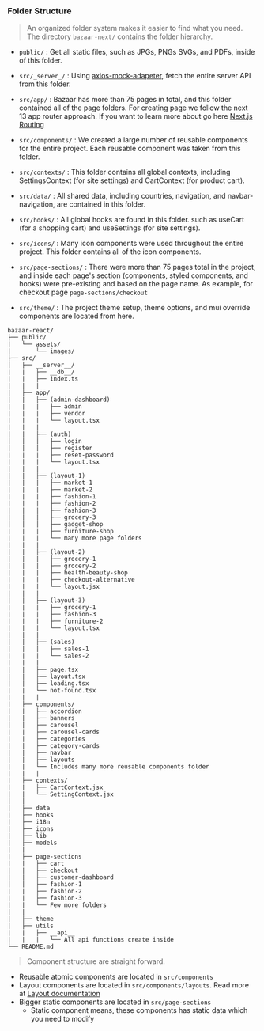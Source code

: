 ### Folder Structure

> An organized folder system makes it easier to find what you need. The directory `bazaar-next/` contains the folder hierarchy.

- `public/` : Get all static files, such as JPGs, PNGs SVGs, and PDFs, inside of this folder.

- `src/_server_/` : Using [axios-mock-adapeter](https://www.npmjs.com/package/axios-mock-adapter), fetch the entire server API from this folder.

- `src/app/` : Bazaar has more than 75 pages in total, and this folder contained all of the page folders. For creating page we follow the next 13 app router approach. If you want to learn more about go here [Next.js Routing](https://nextjs.org/docs/app/building-your-application/routing)

- `src/components/` : We created a large number of reusable components for the entire project. Each reusable component was taken from this folder.

- `src/contexts/` : This folder contains all global contexts, including SettingsContext (for site settings) and CartContext (for product cart).

- `src/data/` : All shared data, including countries, navigation, and navbar-navigation, are contained in this folder.

- `src/hooks/` : All global hooks are found in this folder. such as useCart (for a shopping cart) and useSettings (for site settings).

- `src/icons/` : Many icon components were used throughout the entire project. This folder contains all of the icon components.

- `src/page-sections/` : There were more than 75 pages total in the project, and inside each page's section (components, styled components, and hooks) were pre-existing and based on the page name. As example, for checkout page `page-sections/checkout`

- `src/theme/` : The project theme setup, theme options, and mui override components are located from here.

```
bazaar-react/
├── public/
|   └── assets/
|       └── images/
├── src/
|   ├── __server__/
|   |   ├── __db__/
|   |   ├── index.ts
|   |   |
|   ├── app/
|   |   ├── (admin-dashboard)
|   |   |   ├── admin
|   |   |   ├── vendor
|   |   |   └── layout.tsx
|   |   |
|   |   ├── (auth)
|   |   |   ├── login
|   |   |   ├── register
|   |   |   ├── reset-password
|   |   |   └── layout.tsx
|   |   |
|   |   ├── (layout-1)
|   |   |   ├── market-1
|   |   |   ├── market-2
|   |   |   ├── fashion-1
|   |   |   ├── fashion-2
|   |   |   ├── fashion-3
|   |   |   ├── grocery-3
|   |   |   ├── gadget-shop
|   |   |   ├── furniture-shop
|   |   |   └── many more page folders
|   |   |
|   |   ├── (layout-2)
|   |   |   ├── grocery-1
|   |   |   ├── grocery-2
|   |   |   ├── health-beauty-shop
|   |   |   ├── checkout-alternative
|   |   |   └── layout.jsx
|   |   |
|   |   ├── (layout-3)
|   |   |   ├── grocery-1
|   |   |   ├── fashion-3
|   |   |   ├── furniture-2
|   |   |   └── layout.tsx
|   |   |
|   |   ├── (sales)
|   |   |   ├── sales-1
|   |   |   └── sales-2
|   |   |
|   |   ├── page.tsx
|   |   ├── layout.tsx
|   |   ├── loading.tsx
|   |   └── not-found.tsx
|   |   |
|   ├── components/
|   |   ├── accordion
|   |   ├── banners
|   |   ├── carousel
|   |   ├── carousel-cards
|   |   ├── categories
|   |   ├── category-cards
|   |   ├── navbar
|   |   ├── layouts
|   |   └── Includes many more reusable components folder
|   |   |
|   ├── contexts/
|   |   ├── CartContext.jsx
|   |   └── SettingContext.jsx
|   |
|   ├── data
|   ├── hooks
|   ├── i18n
|   ├── icons
|   ├── lib
|   ├── models
|   |
|   ├── page-sections
|   |   ├── cart
|   |   ├── checkout
|   |   ├── customer-dashboard
|   |   ├── fashion-1
|   |   ├── fashion-2
|   |   ├── fashion-3
|   |   └── Few more folders
|   |
|   ├── theme
|   ├── utils
|   |   ├── __api__
|   |   |   └── All api functions create inside
└── README.md
```

> Component structure are straight forward.

- Reusable atomic components are located in `src/components`
- Layout components are located in `src/components/layouts`. Read more at [Layout documentation](/layouts/shop-layout-1)
- Bigger static components are located in `src/page-sections`
  - Static component means, these components has static data which you need to modify

